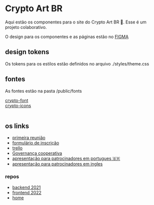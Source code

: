 
<Meta title="Cabra/Introduction" />

# Crypto Art BR

Aqui estão os componentes para o site do Crypto Art BR 🐐.
Esse é um projeto colaborativo.

O design para os componentes e as páginas estão no <a href="https://www.figma.com/file/cAYK9Wz2N2JekVqzcj0ur8/CriptoArteBr" target="_blank">FIGMA</a>

## design tokens

Os tokens para os estilos estão definidos no arquivo ./styles/theme.css

## fontes

As fontes estão na pasta /public/fonts

<a href="./fonts/Cripto-type-Regular_2.otf" download="Cripto-type-Regular_2.otf">crypto-font</a>
<br/>
<a href="./fonts/Cripto-icons-Regular.otf" download="Cripto-icons-Regular.otf">crypto-icons</a>
<br/>
<br/>

## os links

- <a href="https://docs.google.com/presentation/d/1YsCyfXx_rKxtohZQJt3rUtU14rQxDnIcHhW3tTy4Eg8/edit#slide=id.p" target="_blank">primeira reunião</a>
- <a href="https://docs.google.com/forms/d/e/1FAIpQLSfUJ25237Mx5uS-AP2sLpCGar4TGsvySmvMy9rstS4U_Msj1g/formResponse" target="_blank">formulário de inscrição</a>
- <a href="https://www.figma.com/file/cAYK9Wz2N2JekVqzcj0ur8/CriptoArteBr?node-id=31%3A2" target="_blank">trello</a>
- <a href="https://docs.google.com/presentation/d/e/2PACX-1vQmd_g0aQ4qzFlVqV5wllsCDnzU7ZvtJCrni9YXtYC0CKbIi6rMG9YbhSnUFReuPJum6wQ9zxZGXdvh/pub?start=false&loop=false&delayms=3000" target="_blank">Governança cooperativa</a>
- <a href="https://docs.google.com/presentation/d/e/2PACX-1vSfSgVGuWhlEJolwuoOqMFTRCY4dAOvkkX0xL7vnEwwKhxNQpiNTQCu11PQXLX2qN1E9ByButlSWJ6Q/pub?start=false&loop=false" target="_blank">apresentação para patrocinadores em portugues 🇧🇷</a>
- <a href="https://docs.google.com/presentation/d/e/2PACX-1vSKdDnqarLm5cLsMgMMRpiLXe8lLdTpMGSmFQof11zSBnsJsWXcDVPo7CZO5EPQNmXAlorE3QQ-2l8Z/pub?start=false&loop=false" target="_blank">apresentação para patrocinadores em ingles</a>

### repos

- <a href="https://trello.com/b/pMKhFlMS/criptoartebr-gt-dev" target="_blank">backend 2021</a>
- <a href="https://trello.com/b/pMKhFlMS/criptoartebr-gt-dev" target="_blank">frontend 2022</a>
- <a href="https://trello.com/b/pMKhFlMS/criptoartebr-gt-dev" target="_blank">home</a>
